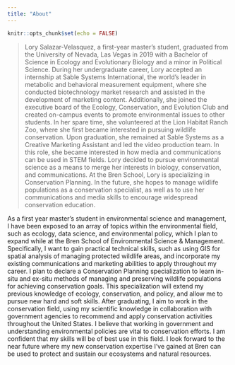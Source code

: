 ```yaml
---
title: "About"
---
```


```r
knitr::opts_chunk$set(echo = FALSE)
```

> Lory Salazar-Velasquez, a first-year master’s student, graduated from the University of Nevada, Las Vegas in 2019 with a Bachelor of Science in Ecology and Evolutionary Biology and a minor in Political Science. During her undergraduate career, Lory accepted an internship at Sable Systems International, the world’s leader in metabolic and behavioral measurement equipment, where she conducted biotechnology market research and assisted in the development of marketing content. Additionally, she joined the executive board of the Ecology, Conservation, and Evolution Club and created on-campus events to promote environmental issues to other students. In her spare time, she volunteered at the Lion Habitat Ranch Zoo, where she first became interested in pursuing wildlife conservation. Upon graduation, she remained at Sable Systems as a Creative Marketing Assistant and led the video production team. In this role, she became interested in how media and communications can be used in STEM fields. Lory decided to pursue environmental science as a means to merge her interests in biology, conservation, and communications. At the Bren School, Lory is specializing in Conservation Planning. In the future, she hopes to manage wildlife populations as a conservation specialist, as well as to use her communications and media skills to encourage widespread conservation education.

As a first year master’s student in environmental science and management, I have been exposed to an array of topics within the environmental field, such as ecology, data science, and environmental policy, which I plan to expand while at the Bren School of Environmental Science & Management. Specifically, I want to gain practical technical skills, such as using GIS for spatial analysis of managing protected wildlife areas, and incorporate my existing communications and marketing abilities to apply throughout my career. I plan to declare a Conservation Planning specialization to learn in-situ and ex-situ methods of managing and preserving wildlife populations for achieving conservation goals. This specialization will extend my previous knowledge of ecology, conservation, and policy, and allow me to pursue new hard and soft skills.
After graduating, I aim to work in the conservation field, using my scientific knowledge in collaboration with government agencies to recommend and apply conservation activities throughout the United States. I believe that working in government and understanding environmental policies are vital to conservation efforts. I am confident that my skills will be of best use in this field.
I look forward to the near future where my new conservation expertise I’ve gained at Bren can be used to protect and sustain our ecosystems and natural resources.
